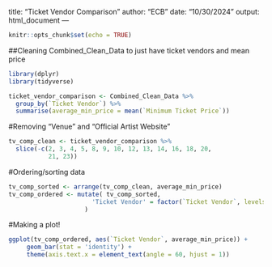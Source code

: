 
title: "Ticket Vendor Comparison"
author: "ECB"
date: "10/30/2024"
output: html_document
---

```r
knitr::opts_chunk$set(echo = TRUE)
```

##Cleaning Combined_Clean_Data to just have ticket vendors and mean price

```r
library(dplyr)
library(tidyverse)

ticket_vendor_comparison <- Combined_Clean_Data %>%
  group_by(`Ticket Vendor`) %>%
  summarise(average_min_price = mean(`Minimum Ticket Price`))

```

#Removing "Venue" and "Official Artist Website"

```r
tv_comp_clean <- ticket_vendor_comparison %>%
  slice(-c(2, 3, 4, 5, 8, 9, 10, 12, 13, 14, 16, 18, 20, 
           21, 23))
```

#Ordering/sorting data 

```r
tv_comp_sorted <- arrange(tv_comp_clean, average_min_price)
tv_comp_ordered <- mutate( tv_comp_sorted, 
                       'Ticket Vendor' = factor(`Ticket Vendor`, levels = `Ticket Vendor`, ordered = TRUE)
                     )

```


#Making a plot!

```r
ggplot(tv_comp_ordered, aes(`Ticket Vendor`, average_min_price)) + 
     geom_bar(stat = 'identity') + 
     theme(axis.text.x = element_text(angle = 60, hjust = 1))
```


